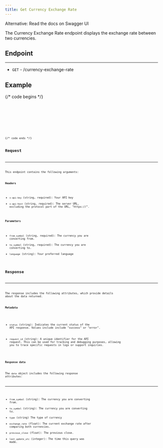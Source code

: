 ```yaml
---
title: Get Currency Exchange Rate
---
```



<LinkButton href="https://network-charles.github.io/api-docs-swagger/#/default/get_currency_exchange_rate">
  Alternative: Read the docs on Swagger UI
</LinkButton>

The Currency Exchange Rate endpoint displays the exchange rate between two currencies.

## Endpoint

---

- `GET` - /currency-exchange-rate

## Example

{/* code begins */}

<Tabs>
  <TabItem label="Bash">
    <Code code={codeOne} lang="bash" />
  </TabItem>
  <TabItem label="Python">
    <Code code={codeTwo} lang="python" />
  </TabItem>
  <TabItem label="YAML">
    <Code code={codeThree} lang="yaml" />
  </TabItem>
</Tabs>
{/* code ends */}

## Request

---

This endpoint contains the following arguments:

**Headers**

- `x-api-key` (string, required): Your API key
- `x-api-host` (string, required): The server URL, excluding the protocol part of the URL, "https://".

**Parameters**

- `from_symbol` (string, required): The currency you are converting from.
- `to_symbol` (string, required): The currency you are converting to.
- `language` (string): Your preferred language

## Response

---

The response includes the following attributes, which provide details about the data returned.

**Metadata**

- `status` (string): Indicates the current status of the API response. Values include include "success" or "error".

- `request_id` (string): A unique identifier for the API request. This can be used for tracking and debugging purposes, allowing you to trace specific requests in logs or support inquiries.

**Response data**

The `data` object includes the following response attributes:

---

- `from_symbol` (string): The currency you are converting from.
- `to_symbol` (string): The currency you are converting to.
- `type` (string) The type of currency
- `exchange_rate` (float): The current exchange rate after comparing both currencies.
- `previous_close` (float): The previous close.
- `last_update_utc` (integer): The time this query was made.
